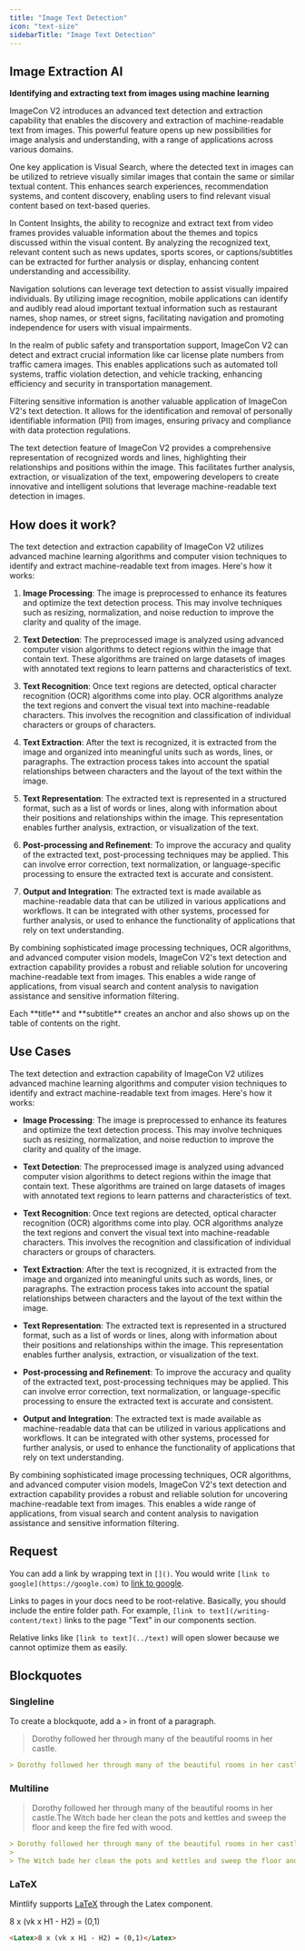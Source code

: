 ```yaml
---
title: "Image Text Detection"
icon: "text-size"
sidebarTitle: "Image Text Detection"
---
```


## Image Extraction AI

**Identifying and extracting text from images using machine learning**

ImageCon V2 introduces an advanced text detection and extraction capability that enables the discovery and extraction of machine-readable text from images. This powerful feature opens up new possibilities for image analysis and understanding, with a range of applications across various domains.

One key application is Visual Search, where the detected text in images can be utilized to retrieve visually similar images that contain the same or similar textual content. This enhances search experiences, recommendation systems, and content discovery, enabling users to find relevant visual content based on text-based queries.

In Content Insights, the ability to recognize and extract text from video frames provides valuable information about the themes and topics discussed within the visual content. By analyzing the recognized text, relevant content such as news updates, sports scores, or captions/subtitles can be extracted for further analysis or display, enhancing content understanding and accessibility.

Navigation solutions can leverage text detection to assist visually impaired individuals. By utilizing image recognition, mobile applications can identify and audibly read aloud important textual information such as restaurant names, shop names, or street signs, facilitating navigation and promoting independence for users with visual impairments.

In the realm of public safety and transportation support, ImageCon V2 can detect and extract crucial information like car license plate numbers from traffic camera images. This enables applications such as automated toll systems, traffic violation detection, and vehicle tracking, enhancing efficiency and security in transportation management.

Filtering sensitive information is another valuable application of ImageCon V2's text detection. It allows for the identification and removal of personally identifiable information (PII) from images, ensuring privacy and compliance with data protection regulations.

The text detection feature of ImageCon V2 provides a comprehensive representation of recognized words and lines, highlighting their relationships and positions within the image. This facilitates further analysis, extraction, or visualization of the text, empowering developers to create innovative and intelligent solutions that leverage machine-readable text detection in images.

## How does it work?

The text detection and extraction capability of ImageCon V2 utilizes advanced machine learning algorithms and computer vision techniques to identify and extract machine-readable text from images. Here's how it works:

1. **Image Processing**: The image is preprocessed to enhance its features and optimize the text detection process. This may involve techniques such as resizing, normalization, and noise reduction to improve the clarity and quality of the image.

2. **Text Detection**: The preprocessed image is analyzed using advanced computer vision algorithms to detect regions within the image that contain text. These algorithms are trained on large datasets of images with annotated text regions to learn patterns and characteristics of text.

3. **Text Recognition**: Once text regions are detected, optical character recognition (OCR) algorithms come into play. OCR algorithms analyze the text regions and convert the visual text into machine-readable characters. This involves the recognition and classification of individual characters or groups of characters.

4. **Text Extraction**: After the text is recognized, it is extracted from the image and organized into meaningful units such as words, lines, or paragraphs. The extraction process takes into account the spatial relationships between characters and the layout of the text within the image.

5. **Text Representation**: The extracted text is represented in a structured format, such as a list of words or lines, along with information about their positions and relationships within the image. This representation enables further analysis, extraction, or visualization of the text.

6. **Post-processing and Refinement**: To improve the accuracy and quality of the extracted text, post-processing techniques may be applied. This can involve error correction, text normalization, or language-specific processing to ensure the extracted text is accurate and consistent.

7. **Output and Integration**: The extracted text is made available as machine-readable data that can be utilized in various applications and workflows. It can be integrated with other systems, processed for further analysis, or used to enhance the functionality of applications that rely on text understanding.

By combining sophisticated image processing techniques, OCR algorithms, and advanced computer vision models, ImageCon V2's text detection and extraction capability provides a robust and reliable solution for uncovering machine-readable text from images. This enables a wide range of applications, from visual search and content analysis to navigation assistance and sensitive information filtering.

<Tip>
  Each **title** and **subtitle** creates an anchor and also shows up on the table of contents on the right.
</Tip>

## Use Cases

The text detection and extraction capability of ImageCon V2 utilizes advanced machine learning algorithms and computer vision techniques to identify and extract machine-readable text from images. Here's how it works:

* **Image Processing**: The image is preprocessed to enhance its features and optimize the text detection process. This may involve techniques such as resizing, normalization, and noise reduction to improve the clarity and quality of the image.

* **Text Detection**: The preprocessed image is analyzed using advanced computer vision algorithms to detect regions within the image that contain text. These algorithms are trained on large datasets of images with annotated text regions to learn patterns and characteristics of text.

* **Text Recognition**: Once text regions are detected, optical character recognition (OCR) algorithms come into play. OCR algorithms analyze the text regions and convert the visual text into machine-readable characters. This involves the recognition and classification of individual characters or groups of characters.

* **Text Extraction**: After the text is recognized, it is extracted from the image and organized into meaningful units such as words, lines, or paragraphs. The extraction process takes into account the spatial relationships between characters and the layout of the text within the image.

* **Text Representation**: The extracted text is represented in a structured format, such as a list of words or lines, along with information about their positions and relationships within the image. This representation enables further analysis, extraction, or visualization of the text.

* **Post-processing and Refinement**: To improve the accuracy and quality of the extracted text, post-processing techniques may be applied. This can involve error correction, text normalization, or language-specific processing to ensure the extracted text is accurate and consistent.

* **Output and Integration**: The extracted text is made available as machine-readable data that can be utilized in various applications and workflows. It can be integrated with other systems, processed for further analysis, or used to enhance the functionality of applications that rely on text understanding.

By combining sophisticated image processing techniques, OCR algorithms, and advanced computer vision models, ImageCon V2's text detection and extraction capability provides a robust and reliable solution for uncovering machine-readable text from images. This enables a wide range of applications, from visual search and content analysis to navigation assistance and sensitive information filtering.

## Request

You can add a link by wrapping text in `[]()`. You would write `[link to google](https://google.com)` to [link to google](https://google.com).

Links to pages in your docs need to be root-relative. Basically, you should include the entire folder path. For example, `[link to text](/writing-content/text)` links to the page "Text" in our components section.

Relative links like `[link to text](../text)` will open slower because we cannot optimize them as easily.

## Blockquotes

### Singleline

To create a blockquote, add a `>` in front of a paragraph.

> Dorothy followed her through many of the beautiful rooms in her castle.

```md
> Dorothy followed her through many of the beautiful rooms in her castle.
```

### Multiline

> Dorothy followed her through many of the beautiful rooms in her castle.The Witch bade her clean the pots and kettles and sweep the floor and keep the fire fed with wood.

```md
> Dorothy followed her through many of the beautiful rooms in her castle.
>
> The Witch bade her clean the pots and kettles and sweep the floor and keep the fire fed with wood.
```

### LaTeX

Mintlify supports [LaTeX](https://www.latex-project.org) through the Latex component.

<Latex>8 x (vk x H1 - H2) = (0,1)</Latex>

```md
<Latex>8 x (vk x H1 - H2) = (0,1)</Latex>
```